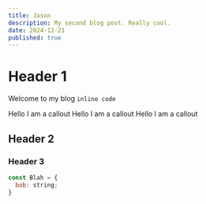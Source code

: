 ```yaml
---
title: Jason
description: My second blog post. Really cool.
date: 2024-12-21
published: true
---
```


# Header 1

Welcome to my blog `inline code`

<Callout>Hello I am a callout</Callout>
<Callout type="warning">Hello I am a callout</Callout>
<Callout type="danger">Hello I am a callout</Callout>

## Header 2

### Header 3

```javascript
const Blah = {
  bob: string;
}
```



